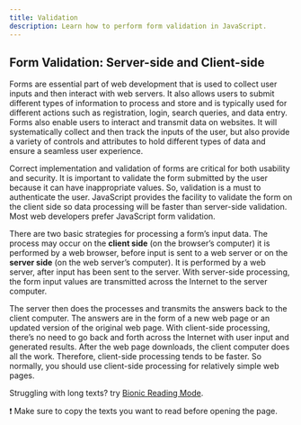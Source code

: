 ```yaml
---
title: Validation
description: Learn how to perform form validation in JavaScript.
---
```


## Form Validation: Server-side and Client-side

Forms are essential part of web development that is used to collect user inputs and then interact with web servers. It also allows users to submit different types of information to process and store and is typically used for different actions such as registration, login, search queries, and data entry. Forms also enable users to interact and transmit data on websites. It will systematically collect and then track the inputs of the user, but also provide a variety of controls and attributes to hold different types of data and ensure a seamless user experience.

Correct implementation and validation of forms are critical for both usability and security. It is important to validate the form submitted by the user because it can have inappropriate values. So, validation is a must to authenticate the user. JavaScript provides the facility to validate the form on the client side so data processing will be faster than server-side validation. Most web developers prefer JavaScript form validation.

There are two basic strategies for processing a form’s input data. The process may occur on the **client side** (on the browser’s computer) it is performed by a web browser, before input is sent to a web server or on the **server side** (on the web server’s computer). It is performed by a web server, after input has been sent to the server. With server-side processing, the form input values are transmitted across the Internet to the server computer.

The server then does the processes and transmits the answers back to the client computer. The answers are in the form of a new web page or an updated version of the original web page. With client-side processing, there’s no need to go back and forth across the Internet with user input and generated results. After the web page downloads, the client computer does all the work. Therefore, client-side processing tends to be faster. So normally, you should use client-side processing for relatively simple web pages.

<Callout>

Struggling with long texts? try [Bionic Reading Mode](https://10015.io/tools/bionic-reading-converter). 

❗ Make sure to copy the texts you want to read before opening the page.

</Callout>
